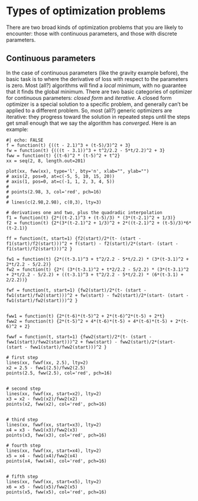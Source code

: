 # Types of optimization problems

There are two broad kinds of optimization problems that you are likely to encounter: those with continuous parameters, and those with discrete parameters.

## Continuous parameters

In the case of continuous parameters (like the gravity example before), the basic task is to where the derivative of loss with respect to the parameters is zero. Most (all?) algorithms will find a *local* minimum, with no guarantee that it finds the global minimum. There are two basic categories of optimizer for continuous parameters: *closed form* and *iterative*. A closed form optimizer is a special solution to a specific problem, and generally can't be applied to a different problem. So, most (all?) generic optimizers are iterative: they progress toward the solution in repeated steps until the steps get small enough that we say the algorithm has *converged*. Here is an example:

```webr
#| echo: FALSE
f = function(t) {((t - 2.1)^3 + (t-5)/3)^2 + 3}
fw = function(t) {(((t - 3.1))^3 + t^2/2.2 - 5*t/2.2)^2 + 3}
fww = function(t) {(t-6)^2 * (t-5)^2 + t^2}
xx = seq(2, 8, length.out=201)

plot(xx, fww(xx), type='l', bty='n', xlab="", ylab="")
# axis(2, pos=0, at=c(-5, 5, 10, 15, 20))
# axis(1, pos=0, at=c(-1, 1, 2, 3, 4, 5))
# 
# points(2.98, 3, col='red', pch=16)
# 
# lines(c(2.98,2.98), c(0,3), lty=3)

# derivatives one and two, plus the quadradic interpolation
f1 = function(t) {2*((t-2.1)^3 + (t-5)/3) * (3*(t-2.1)^2 + 1/3)}
f2 = function(t) {2*(3*(t-2.1)^2 + 1/3)^2 + 2*((t-2.1)^2 + (t-5)/3)*6*(t-2.1)}

ff = function(t, start=1) {f2(start)/2*(t- (start - f1(start)/f2(start)))^2 + f(start) - f2(start)/2*(start- (start - f1(start)/f2(start)))^2 }

fw1 = function(t) {2*((t-3.1)^3 + t^2/2.2 - 5*t/2.2) * (3*(t-3.1)^2 + 2*t/2.2 - 5/2.2)}
fw2 = function(t) {2*( (3*(t-3.1)^2 + t*2/2.2 - 5/2.2) * (3*(t-3.1)^2 + 2*t/2.2 - 5/2.2) + ((t-3.1)^3 + t^2/2.2 - 5*t/2.2) * (6*(t-3.1) + 2/2.2))}

fwf = function(t, start=1) {fw2(start)/2*(t- (start - fw1(start)/fw2(start)))^2 + fw(start) - fw2(start)/2*(start- (start - fw1(start)/fw2(start)))^2 }


fww1 = function(t) {2*(t-6)*(t-5)^2 + 2*(t-6)^2*(t-5) + 2*t}
fww2 = function(t) {2*(t-5)^2 + 4*(t-6)*(t-5) + 4*(t-6)*(t-5) + 2*(t-6)^2 + 2}

fwwf = function(t, start=1) {fww2(start)/2*(t- (start - fww1(start)/fww2(start)))^2 + fww(start) - fww2(start)/2*(start- (start - fww1(start)/fww2(start)))^2 }

# first step
lines(xx, fwwf(xx, 2.5), lty=2)
x2 = 2.5 - fww1(2.5)/fww2(2.5)
points(2.5, fww(2.5), col='red', pch=16)


# second step
lines(xx, fwwf(xx, start=x2), lty=2)
x3 = x2 - fww1(x2)/fww2(x2)
points(x2, fww(x2), col='red', pch=16)


# third step
lines(xx, fwwf(xx, start=x3), lty=2)
x4 = x3 - fww1(x3)/fww2(x3)
points(x3, fww(x3), col='red', pch=16)

# fourth step
lines(xx, fwwf(xx, start=x4), lty=2)
x5 = x4 - fww1(x4)/fww2(x4)
points(x4, fww(x4), col='red', pch=16)


# fifth step
lines(xx, fwwf(xx, start=x5), lty=2)
x6 = x5 - fww1(x5)/fww2(x5)
points(x5, fww(x5), col='red', pch=16)
```



